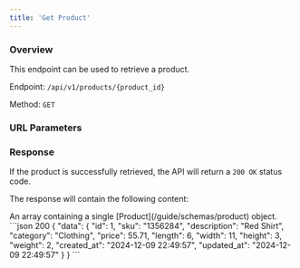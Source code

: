 ```yaml
---
title: 'Get Product'
---
```



### Overview

This endpoint can be used to retrieve a product.

Endpoint: `/api/v1/products/{product_id}`

Method: `GET`

### URL Parameters

<ProductIdField action="retrieve"/>

### Response

If the product is successfully retrieved, the API will return a `200 OK` status code.

The response will contain the following content:

<ResponseField name="data" type="array" required>
    An array containing a single [Product](/guide/schemas/product) object.
</ResponseField>

<ResponseExample>
    ```json 200
    {
        "data": {
            "id": 1,
            "sku": "1356284",
            "description": "Red Shirt",
            "category": "Clothing",
            "price": 55.71,
            "length": 6,
            "width": 11,
            "height": 3,
            "weight": 2,
            "created_at": "2024-12-09 22:49:57",
            "updated_at": "2024-12-09 22:49:57"
        }
    }
    ```
</ResponseExample>